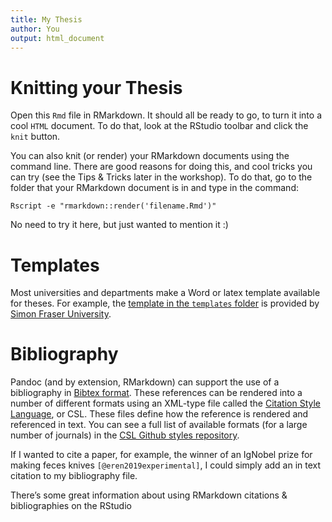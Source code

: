 ```yaml
---
title: My Thesis
author: You
output: html_document
---
```


# Knitting your Thesis

Open this `Rmd` file in RMarkdown. It should all be ready to go, to turn it into a cool `HTML` document. To do that, look at the RStudio toolbar and click the `knit` button.

You can also knit (or render) your RMarkdown documents using the command line. There are good reasons for doing this, and cool tricks you can try (see the Tips & Tricks later in the workshop). To do that, go to the folder that your RMarkdown document is in and type in the command:

```
Rscript -e "rmarkdown::render('filename.Rmd')"
```

No need to try it here, but just wanted to mention it :)

# Templates

Most universities and departments make a Word or latex template available for theses. For example, the [template in the `templates` folder](templates/thesistemplate.docx) is provided by [Simon Fraser University](https://www.lib.sfu.ca/help/publish/thesis/templates).

# Bibliography

Pandoc (and by extension, RMarkdown) can support the use of a bibliography in [Bibtex format](http://www.bibtex.org/). These references can be rendered into a number of different formats using an XML-type file called the [Citation Style Language](https://citationstyles.org/), or CSL. These files define how the reference is rendered and referenced in text. You can see a full list of available formats (for a large number of journals) in the [CSL Github styles repository](https://github.com/citation-style-language/styles).

If I wanted to cite a paper, for example, the winner of an IgNobel prize for making feces knives `[@eren2019experimental]`, I could simply add an in text citation to my bibliography file.

There's some great information about using RMarkdown citations & bibliographies on the RStudio
